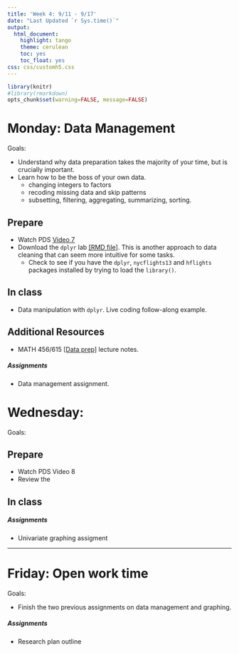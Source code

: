 ```yaml
---
title: 'Week 4: 9/11 - 9/17'
date: "Last Updated `r Sys.time()`"
output:
  html_document:
    highlight: tango
    theme: cerulean
    toc: yes
    toc_float: yes
css: css/customh5.css
---
```


```r
library(knitr)
#library(rmarkdown)
opts_chunk$set(warning=FALSE, message=FALSE) 
```


# Monday: Data Management
Goals: 

* Understand why data preparation takes the majority of your time, but is crucially important. 
* Learn how to be the boss of your own data. 
    - changing integers to factors
    - recoding missing data and skip patterns
    - subsetting, filtering, aggregating, summarizing, sorting. 


## Prepare 
* Watch PDS [Video 7](http://passiondrivenstatistics.com/2016/01/08/r-chapter-7/)
* Download the `dplyr` lab [[RMD file]](docs/dplyr.Rmd). This is another approach to data cleaning that can seem more intuitive for some tasks.
    - Check to see if you have the `dplyr`, `nycflights13` and `hflights` packages installed by trying to load the `library()`. 

## In class

* Data manipulation with `dplyr`. Live coding follow-along example. 

## Additional Resources
* MATH 456/615 [[Data prep]](https://norcalbiostat.github.io/MATH615/docs/lec02_data_prep.html) lecture notes.


##### Assignments
* Data management assignment.


# Wednesday:
Goals: 

## Prepare
* Watch PDS Video 8
* Review the 

## In class



##### Assignments
* Univariate graphing assigment

----

# Friday: Open work time
Goals: 

* Finish the two previous assignments on data management and graphing. 

##### Assignments
* Research plan outline


